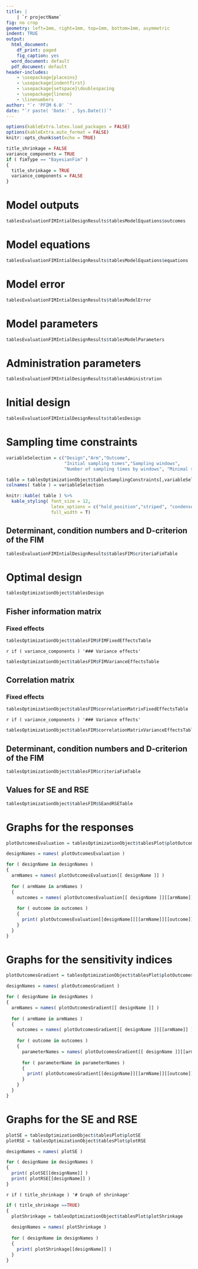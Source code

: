 ---
title: |
    | `r projectName`
fig: no crop
geometry: left=1mm, right=1mm, top=1mm, bottom=1mm, asymmetric
indent: TRUE
output:
  html_document:
    df_print: paged
    fig_caption: yes
  word_document: default
  pdf_document: default
header-includes: 
    - \usepackage{placeins}
    - \usepackage{indentfirst}
    - \usepackage{setspace}\doublespacing
    - \usepackage{lineno}
    - \linenumbers
author: "`r 'PFIM 6.0' `"
date: "`r paste( 'Date:' , Sys.Date())`"
---

```{r setup, include=FALSE}
options(kableExtra.latex.load_packages = FALSE)
options(kableExtra.auto_format = FALSE)
knitr::opts_chunk$set(echo = TRUE)
```

```{r, echo=FALSE}
title_shrinkage = FALSE
variance_components = TRUE
if ( fimType == "BayesianFim" )
{
  title_shrinkage = TRUE
  variance_components = FALSE
}
```

# Model outputs 

```{r modelOutputs, echo = FALSE, comment='', fig.height = 5, fig.width = 10, fig.align = "center"} 
tablesEvaluationFIMIntialDesignResults$tablesModelEquations$outcomes
```

# Model equations

```{r modelEquations, echo = FALSE, comment='', fig.height = 5, fig.width = 10, fig.align = "center"} 
tablesEvaluationFIMIntialDesignResults$tablesModelEquations$equations
```

# Model error

```{r modelError, echo = FALSE, comment='', fig.height = 5, fig.width = 10, fig.align = "center"} 
tablesEvaluationFIMIntialDesignResults$tablesModelError
```

# Model parameters

```{r modelParameters, echo = FALSE, comment='', fig.height = 5, fig.width = 10, fig.align = "center"} 
tablesEvaluationFIMIntialDesignResults$tablesModelParameters
```

# Administration parameters

```{r administrationParameters, echo = FALSE, comment='', fig.height = 5, fig.width = 10, fig.align = "center"} 
tablesEvaluationFIMIntialDesignResults$tablesAdministration
```

# Initial design 

```{r initialDesignParameters, echo = FALSE, comment='', fig.height = 5, fig.width = 10, fig.align = "center"} 
tablesEvaluationFIMIntialDesignResults$tablesDesign
```

# Sampling time constraints  

```{r samplingTimeConstraints, echo = FALSE, comment='', fig.height = 5, fig.width = 10, fig.align = "center"} 

variableSelection = c("Design","Arm","Outcome", 
                      "Initial sampling times","Sampling windows", 
                      "Number of sampling times by windows", "Minimal sampling size")

table = tablesOptimizationObject$tablesSamplingConstraints[,variableSelection]
colnames( table ) = variableSelection

knitr::kable( table ) %>%
  kable_styling( font_size = 12,
                 latex_options = c("hold_position","striped", "condensed", "bordered" ),
                 full_width = T)
```

## Determinant, condition numbers and D-criterion of the FIM

```{r criteriaFimInitialDesignTable, echo = FALSE, comment='', fig.height = 5, fig.width = 10, fig.align = "center"} 
tablesEvaluationFIMIntialDesignResults$tablesFIM$criteriaFimTable 
```

# Optimal design

```{r optimalDesignParameters, echo = FALSE, comment='', fig.height = 5, fig.width = 10, fig.align = "center"} 
tablesOptimizationObject$tablesDesign
```

## Fisher information matrix

### Fixed effects

```{r FIMFixedEffectsTable, echo = FALSE, comment='', fig.height = 5, fig.width = 10, fig.align = "center"} 
tablesOptimizationObject$tablesFIM$FIMFixedEffectsTable 
```

`r if ( variance_components ) '### Variance effects'`
```{r FIMVarianceEffectsTable, eval = variance_components, echo = FALSE, comment='', fig.height = 5, fig.width = 10, fig.align = "center"} 
tablesOptimizationObject$tablesFIM$FIMVarianceEffectsTable 
```

## Correlation matrix

### Fixed effects

```{r correlationMatrixFixedEffectsTable, echo = FALSE, comment='', fig.height = 5, fig.width = 10, fig.align = "center"} 
tablesOptimizationObject$tablesFIM$correlationMatrixFixedEffectsTable 
```

`r if ( variance_components ) '### Variance effects'`
```{r correlationMatrixVarianceEffectsTable, eval = variance_components, echo = FALSE, comment='', fig.height = 5, fig.width = 10, fig.align = "center"} 
tablesOptimizationObject$tablesFIM$correlationMatrixVarianceEffectsTable 
```

## Determinant, condition numbers and D-criterion of the FIM

```{r criteriaFimTable, echo = FALSE, comment='', fig.height = 5, fig.width = 10, fig.align = "center"} 
tablesOptimizationObject$tablesFIM$criteriaFimTable 
```

## Values for SE and RSE

```{r SEandRSETable, echo = FALSE, comment='', fig.height = 5, fig.width = 10, fig.align = "center"} 
tablesOptimizationObject$tablesFIM$SEandRSETable 
```

# Graphs for the responses

```{r plotOutcomesEvaluation, echo = FALSE, comment='', fig.height = 5, fig.width = 10, fig.align = "center"}

plotOutcomesEvaluation = tablesOptimizationObject$tablesPlot$plotOutcomesEvaluation

designNames = names( plotOutcomesEvaluation )

for ( designName in designNames )
{
  armNames = names( plotOutcomesEvaluation[[ designName ]] )
  
  for ( armName in armNames )
  { 
    outcomes = names( plotOutcomesEvaluation[[ designName ]][[armName]] )
    
    for ( outcome in outcomes )
    {
      print( plotOutcomesEvaluation[[designName]][[armName]][[outcome]] )
    }
  }
}
```

# Graphs for the sensitivity indices

```{r plotOutcomesGradient, echo = FALSE, comment='', fig.height = 5, fig.width = 10, fig.align = "center"} 
plotOutcomesGradient = tablesOptimizationObject$tablesPlot$plotOutcomesGradient

designNames = names( plotOutcomesGradient )

for ( designName in designNames )
{
  armNames = names( plotOutcomesGradient[[ designName ]] )
  
  for ( armName in armNames )
  { 
    outcomes = names( plotOutcomesGradient[[ designName ]][[armName]] )
    
    for ( outcome in outcomes )
    {
      parameterNames = names( plotOutcomesGradient[[ designName ]][[armName]][[outcome]] )
      
      for ( parameterName in parameterNames )
      {
        print( plotOutcomesGradient[[designName]][[armName]][[outcome]][[parameterName]] )
      }
    }
  }
}

```

# Graphs for the SE and RSE

```{r plotSEandRSE, echo = FALSE, comment='', fig.height = 5, fig.width = 10, fig.align = "center"} 

plotSE = tablesOptimizationObject$tablesPlot$plotSE
plotRSE = tablesOptimizationObject$tablesPlot$plotRSE

designNames = names( plotSE )

for ( designName in designNames )
{
  print( plotSE[[designName]] )
  print( plotRSE[[designName]] )
}
```

`r if ( title_shrinkage ) '# Graph of shrinkage'`
```{r shrinkage, eval = title_shrinkage, echo = FALSE, fig.height = 5, fig.width = 10, fig.align = "center"}

if ( title_shrinkage ==TRUE)
{
  plotShrinkage = tablesOptimizationObject$tablesPlot$plotShrinkage
  
  designNames = names( plotShrinkage )
  
  for ( designName in designNames )
  {
    print( plotShrinkage[[designName]] )
  }
}
```
